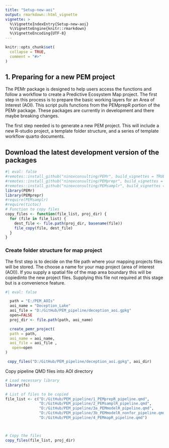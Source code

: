 ```yaml
---
title: "Setup-new-aoi"
output: rmarkdown::html_vignette
vignette: >
  %\VignetteIndexEntry{Setup-new-aoi}
  %\VignetteEngine{knitr::rmarkdown}
  %\VignetteEncoding{UTF-8}
---
```


```r
knitr::opts_chunk$set(
  collapse = TRUE,
  comment = "#>"
)
```

## 1. Preparing for a new PEM project

The PEMr package is designed to help users access the functions and follow a workflow to create a Predictive Ecosystem Map project. The first step in this process is to prepare the basic working layers for an Area of Interest (AOI). This script pulls functions from the PEMprepR portion of the PEMr package. These packages are currently in development and there maybe breaking changes.

The first step needed is to generate a new PEM project. This will include a new R-studio project, a template folder structure, and a series of template workflow quarto documents.

## Download the latest development version of the packages

```r
#| eval: false
#remotes::install_github("ninoxconsulting/PEMr", build_vignettes = TRUE)
#remotes::install_github("ninoxconsulting/PEMprepr", build_vignettes = TRUE)
#remotes::install_github("ninoxconsulting/PEMsamplr", build_vignettes = TRUE)
library(PEMr)
library(PEMprepr)
#require(PEMsamplr)
#require(tictoc)
# Function to copy files
copy_files <- function(file_list, proj_dir) {
  for (file in file_list) {
    dest_file <- file.path(proj_dir, basename(file))
    file_copy(file, dest_file)
  }
}

```

### Create folder structure for map project

The first step is to decide on the file path where your mapping projects files will be stored. The choose a name for your map project (area of interest (AOI)). If you supply a spatial file of the map area boundary this will be copiedinto the new project files. Supplying this file not required at this stage but is a convenience feature.

```r
#| eval: false

  path = "E:/PEM_AOIs"
  aoi_name = "Deception_Lake"
  aoi_file = "D:/GitHub/PEM_pipeline/deception_aoi.gpkg"
  open=FALSE
  proj_dir <- file.path(path, aoi_name)

  create_pemr_project(
  path = path,
  aoi_name = aoi_name,
  aoi_file = aoi_file ,
   open=open
)

 copy_files("D:/GitHub/PEM_pipeline/deception_aoi.gpkg", aoi_dir) 
```


Copy pipeline QMD files into AOI directory
```r
# Load necessary library
library(fs)

# List of files to be copied
file_list <- c("D:/GitHub/PEM_pipeline/1_PEMprepR_pipeline.qmd", 
               "D:/GitHub/PEM_pipeline/2_PEMsamplR_pipeline.qmd",
               "D:/GitHub/PEM_pipeline/3a_PEMmodelR_pipeline.qmd",
               "D:/GitHub/PEM_pipeline/3b_PEMmodelR_nonfor_pipeline.qmd",
               "D:/GitHub/PEM_pipeline/4_PEMmapR_pipeline.qmd")



# Copy the files
copy_files(file_list, proj_dir)

```





